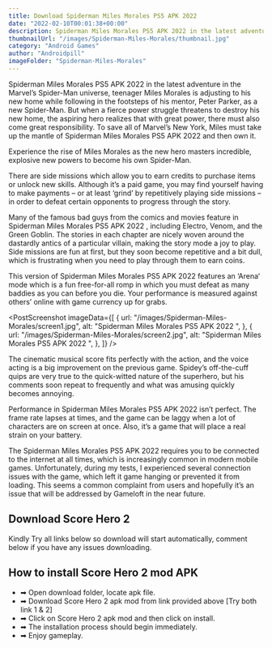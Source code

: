 ```yaml
---
title: Download Spiderman Miles Morales PS5 APK 2022
date: "2022-02-10T00:01:38+00:00"
description: Spiderman Miles Morales PS5 APK 2022 in the latest adventure in the Marvel’s Spider-Man universe...
thumbnailUrl: "/images/Spiderman-Miles-Morales/thumbnail.jpg"
category: "Android Games"
author: "Androidpill"
imageFolder: "Spiderman-Miles-Morales"
---
```



Spiderman Miles Morales PS5 APK 2022 in the latest adventure in the Marvel’s Spider-Man universe, teenager Miles Morales is adjusting to his new home while following in the footsteps of his mentor, Peter Parker, as a new Spider-Man. But when a fierce power struggle threatens to destroy his new home, the aspiring hero realizes that with great power, there must also come great responsibility. To save all of Marvel’s New York, Miles must take up the mantle of Spiderman Miles Morales PS5 APK 2022 and then own it.

Experience the rise of Miles Morales as the new hero masters incredible, explosive new powers to become his own Spider-Man.

There are side missions which allow you to earn credits to purchase items or unlock new skills. Although it’s a paid game, you may find yourself having to make payments – or at least ‘grind’ by repetitively playing side missions – in order to defeat certain opponents to progress through the story.

Many of the famous bad guys from the comics and movies feature in Spiderman Miles Morales PS5 APK 2022 , including Electro, Venom, and the Green Goblin. The stories in each chapter are nicely woven around the dastardly antics of a particular villain, making the story mode a joy to play. Side missions are fun at first, but they soon become repetitive and a bit dull, which is frustrating when you need to play through them to earn coins.

This version of Spiderman Miles Morales PS5 APK 2022 features an ‘Arena‘ mode which
is a fun free-for-all romp in which you must defeat as many baddies as you can before
you die. Your performance is measured against others’ online with game currency up
for grabs.

<PostScreenshot
  imageData={[
    {
      url: "/images/Spiderman-Miles-Morales/screen1.jpg",
      alt: "Spiderman Miles Morales PS5 APK 2022 ",
    },
    {
      url: "/images/Spiderman-Miles-Morales/screen2.jpg",
      alt: "Spiderman Miles Morales PS5 APK 2022 ",
    },
  ]}
/>

The cinematic musical score fits perfectly with the action, and the voice acting is a big improvement on the previous game. Spidey’s off-the-cuff quips are very true to the quick-witted nature of the superhero, but his comments soon repeat to frequently and what was amusing quickly becomes annoying.

Performance in Spiderman Miles Morales PS5 APK 2022 isn’t perfect. The frame rate lapses at times, and the game can be laggy when a lot of characters are on screen at once. Also, it’s a game that will place a real strain on your battery.

The Spiderman Miles Morales PS5 APK 2022 requires you to be connected to the internet at all times, which is increasingly common in modern mobile games. Unfortunately, during my tests, I experienced several connection issues with the game, which left it game hanging or prevented it from loading. This seems a common complaint from users and hopefully it’s an issue that will be addressed by Gameloft in the near future.

<NativeBanners type={1} />

## Download Score Hero 2

<DownloadLinks
  url="https://stickervillain.com/q5qfg8veup?key=ee3100f4306f4ef023600190f239b221"
  text="DOWNLOAD LINK 1"
/>
<DownloadLinks
  url="https://www.mediafire.com/file/lvacsaywp9l7xe8/Spiderman+2022/file"
  text="DOWNLOAD LINK 2"
/>
<DownloadLinks
  url="https://stickervillain.com/q5qfg8veup?key=ee3100f4306f4ef023600190f239b221"
  text="DOWNLOAD LINK 3"
/>

<p class="text-center text-sm ">
  Kindly Try all links below so download will start automatically, comment below
  if you have any issues downloading.
</p>

## How to install Score Hero 2 mod APK

- ➡ Open download folder, locate apk file.
- ➡ Download Score Hero 2 apk mod from link provided above [Try both link 1 & 2]
- ➡ Click on Score Hero 2 apk mod and then click on install.
- ➡ The installation process should begin immediately.
- ➡ Enjoy gameplay.
